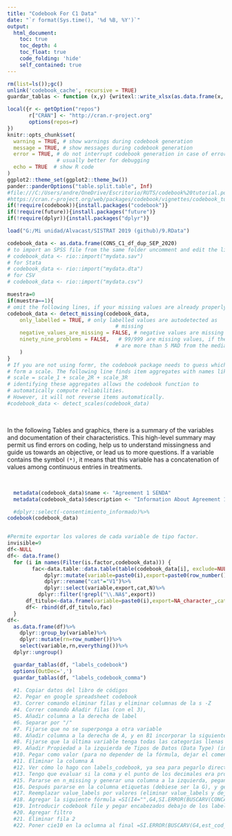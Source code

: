```yaml
---
title: "Codebook For C1 Data"
date: "`r format(Sys.time(), '%d %B, %Y')`"
output:
  html_document:
    toc: true
    toc_depth: 4
    toc_float: true
    code_folding: 'hide'
    self_contained: true
---
```


```r
rm(list=ls());gc()
unlink('codebook_cache', recursive = TRUE)
guardar_tablas <- function (x,y) {writexl::write_xlsx(as.data.frame(x, keeprownames= T),paste0(y,".xlsx"))}

local({r <- getOption("repos")
       r["CRAN"] <- "http://cran.r-project.org" 
       options(repos=r)
})
knitr::opts_chunk$set(
  warning = TRUE, # show warnings during codebook generation
  message = TRUE, # show messages during codebook generation
  error = TRUE, # do not interrupt codebook generation in case of errors,
                # usually better for debugging
  echo = TRUE  # show R code
)
ggplot2::theme_set(ggplot2::theme_bw())
pander::panderOptions("table.split.table", Inf)
#file:///C:/Users/andre/OneDrive/Escritorio/RUTS/codebook%20tutorial.pdf
#https://cran.r-project.org/web/packages/codebook/vignettes/codebook_tutorial.html
if(!require(codebook)){install.packages("codebook")}
if(!require(future)){install.packages("future")}
if(!require(dplyr)){install.packages("dplyr")}
```

```r
load("G:/Mi unidad/Alvacast/SISTRAT 2019 (github)/9.RData")

codebook_data <- as.data.frame(CONS_C1_df_dup_SEP_2020)
# to import an SPSS file from the same folder uncomment and edit the line below
# codebook_data <- rio::import("mydata.sav")
# for Stata
# codebook_data <- rio::import("mydata.dta")
# for CSV
# codebook_data <- rio::import("mydata.csv")

muestra=0
if(muestra==1){
# omit the following lines, if your missing values are already properly labelled
codebook_data <- detect_missing(codebook_data,
    only_labelled = TRUE, # only labelled values are autodetected as
                                   # missing
    negative_values_are_missing = FALSE, # negative values are missing values
    ninety_nine_problems = FALSE,   # 99/999 are missing values, if they
                                   # are more than 5 MAD from the median
    )
}
# If you are not using formr, the codebook package needs to guess which items
# form a scale. The following line finds item aggregates with names like this:
# scale = scale_1 + scale_2R + scale_3R
# identifying these aggregates allows the codebook function to
# automatically compute reliabilities.
# However, it will not reverse items automatically.
#codebook_data <- detect_scales(codebook_data)
```
<br>

In the following Tables and graphics, there is a summary of the variables and documentation of their characteristics. This high-level summary may permit us find errors on coding, help us to understand missingness and guide us towards an objective, or lead us to more questions. If a variable contains the symbol `(*)`, it means that this variable has a concatenation of values among continuous entries in treatments.

<br>

```r
  metadata(codebook_data)$name <- "Agreement 1 SENDA"
  metadata(codebook_data)$description <- "Information About Agreement 1 of SENDA and MINSAL. Contians information about treatments.(*) Intermediate events are collapsed and concatenated in some variables; Criteria to select values from entries that were collapsed into single treatments: Wide format(a),Maximum/Last value(b), Minimum/First value(c), Kept more vulnerable category(d), Same value(e), Largest treatment(f), Favored dgs.-a(g), Sum values(h). In case of 'tipo_de_plan_2','dias_treat_imp_sin_na', 'diff_bet_treat', 'cum_dias_trat_sin_na', 'mean_cum_dias_trat_sin_na' & 'cum_diff_bet_treat', the first variable, 10 variables were generated for each variable and represents each treatment of user, since the first(1) to the last(10)"

  #dplyr::select(-consentimiento_informado)%>%
codebook(codebook_data)


#Permite exportar los valores de cada variable de tipo factor.
invisible=9
df<-NULL
df<- data.frame()
  for (i in names(Filter(is.factor,codebook_data))) { 
        fac<-data.table::data.table(table(codebook_data[i], exclude=NULL))%>% 
            dplyr::mutate(variable=paste0(i),export=paste0(row_number(),".",V1))%>%
            dplyr::rename("cat"="V1")%>%
            dplyr::select(variable,export,cat,N)%>%
          dplyr::filter(!grepl("\\.NA$",export))
      df_titulo<-data.frame(variable=paste0(i),export=NA_character_,cat=NA_character_, N=9999999)
      df<- rbind(df,df_titulo,fac)
  }
df<-
  as.data.frame(df)%>%
    dplyr::group_by(variable)%>%
    dplyr::mutate(rn=row_number())%>%
    select(variable,rn,everything())%>%
  dplyr::ungroup()

  guardar_tablas(df, "labels_codebook")
  options(OutDec=',')
  guardar_tablas(df, "labels_codebook_comma")
  
  #1. Copiar datos del libro de códigos
  #2. Pegar en google spreadsheet codebook
  #3. Correr comando eliminar filas y eliminar columnas de la s -Z
  #4. Correr comando Añadir filas (con el 3), 
  #5. Añadir columna a la derecha de label
  #6. Separar por "/"
  #7. Fijarse que no se superponga a otra variable
  #8. Añadir columna a la derecha de A, y en B1 incorporar la siguiente fórmula: =ArrayFormula(SI(FILA(A1:A)<=COINCIDIR(2,1/(A:A<>""),1),BUSCAR(FILA(A1:A),FILA(A1:A)/SI(A1:A<>"",VERDADERO,FALSO),A1:A),))
  #8. Fijarse que la última variable tenga todas las categorías llenas con Nombre Variable Estandarizado (abajo al final)
  #9. Añadir Propiedad a la izquierda de Tipos de Datos (Data Type) (insertar a la izquierda) y poner la fórmula =BUSCARV(A4,'Base de Datos C1 Jul2020'!A:D,4,0)
  #10. Pegar como valor (para no depender de la fórmula, dejar el comentario)
  #11. Eliminar la columna A
  #12. Ver cómo lo hago con labels_codebook, ya sea para pegarlo directamente en la hoja 'para_pegar_cat_factores'
  #13. Tengo que evaluar si la coma y el punto de los decimales era problemático. #14. En una de esas abrir el archio con google drive para saltarse ese problema
  #15. Pararse en n_missing y generar una columna a la izquierda, pegando el siguiente formula: =SI(SI.ERROR(BUSCARV(CONCATENAR(A4,"_",CONTAR.SI($A$4:$A4,A4)-1),para_pegar_cat_factores!g:i,3,0),"")=9999999,"",SI.ERROR(BUSCARV(CONCATENAR(A4,"_",CONTAR.SI($A$4:$A4,A4)-1),para_pegar_cat_factores!g:i,3,0),""))
  #16. Después pararse en la columna etiquetas (debiese ser la G), y generar una columna a la derecha
  #17. Reemplazar value_labels por valores (eliminar value_labels y dejar el de la formula en formato valores), lo mismo de la columna vacia
  #18. Agregar la siguiente fórmula =SI(I4="",G4,SI.ERROR(BUSCARV(CONCATENAR(A4,"_",CONTAR.SI($A$4:$A4,A4)-1),para_pegar_cat_factores!g:i,2,0),""))
  #19. Introducir codebook file y pegar encabezados debajo de los labels antiguos
  #20. Agregar filtro 
  #21. Eliminar fila 2
  #22. Poner cie10 en la oclumna al final =SI.ERROR(BUSCARV(G4,est_cod_dsm_iv_cie10!A:C,3,0),"")
```